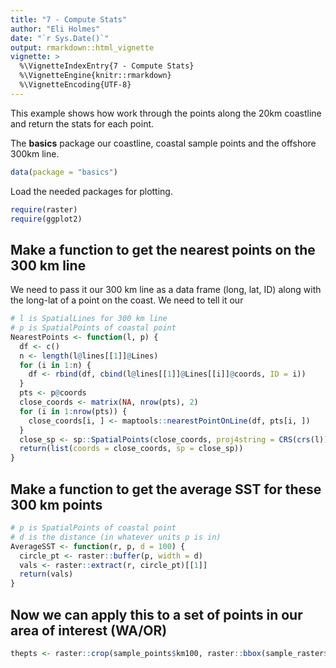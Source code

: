 ```yaml
---
title: "7 - Compute Stats"
author: "Eli Holmes"
date: "`r Sys.Date()`"
output: rmarkdown::html_vignette
vignette: >
  %\VignetteIndexEntry{7 - Compute Stats}
  %\VignetteEngine{knitr::rmarkdown}
  %\VignetteEncoding{UTF-8}
---
```


This example shows how work through the points along the 20km coastline and return the stats for each point.

The **basics** package our coastline, coastal sample points and the offshore 300km line.
```r
data(package = "basics")
```

Load the needed packages for plotting.
```r
require(raster)
require(ggplot2)
```

## Make a function to get the nearest points on the 300 km line

We need to pass it our 300 km line as a data frame (long, lat, ID) along with the long-lat of a point on the coast. We need to tell it our 

```r
# l is SpatialLines for 300 km line
# p is SpatialPoints of coastal point
NearestPoints <- function(l, p) {
  df <- c()
  n <- length(l@lines[[1]]@Lines)
  for (i in 1:n) {
    df <- rbind(df, cbind(l@lines[[1]]@Lines[[i]]@coords, ID = i))
  }
  pts <- p@coords
  close_coords <- matrix(NA, nrow(pts), 2)
  for (i in 1:nrow(pts)) {
    close_coords[i, ] <- maptools::nearestPointOnLine(df, pts[i, ])
  }
  close_sp <- sp::SpatialPoints(close_coords, proj4string = CRS(crs(l)))
  return(list(coords = close_coords, sp = close_sp))
}
```

## Make a function to get the average SST for these 300 km points

```r
# p is SpatialPoints of coastal point
# d is the distance (in whatever units p is in)
AverageSST <- function(r, p, d = 100) {
  circle_pt <- raster::buffer(p, width = d)
  vals <- raster::extract(r, circle_pt)[[1]]
  return(vals)
}
```

## Now we can apply this to a set of points in our area of interest (WA/OR)

```r
thepts <- raster::crop(sample_points$km100, raster::bbox(sample_raster$raster.wintri))
```
